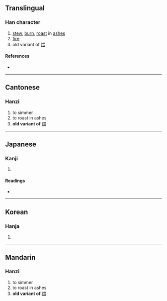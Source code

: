 {{character info}}
==Translingual==

===Han character===
{{Han char|rn=86|rad=火|as=13|sn=17|four=92847|canj=FBBE|ids=⿰火愛}}

# [[stew]], [[burn]], [[roast]] in [[ashes]]
# [[fire]]
# old variant of [[煨]]

====References====
* {{Han ref|kx=0685.190|dkj=19489|hdz=32241.090|uh=71F0|ud=29168|bh=ED61|bd=60769}}

----

==Cantonese==

===Hanzi===
{{yue-hanzi|jyut=|y=wui1}}

# to simmer 
# to roast in ashes 
# '''old variant  of''' [[煨]]

----

==Japanese==

===Kanji===
{{ja-kanji|grade=|rs=火13}}

# {{rfdef|ja|sort=火13}}

====Readings====
* {{ja-readings|on=[[わい]] (wai)}}

----

==Korean==

===Hanja===
{{ko-hanja|hangeul=애|rv=ae|mr=ae}}

# {{rfdef|ko|sort=火13}}

----

==Mandarin==

===Hanzi===
{{cmn-hanzi|pin=[[wēi]] ([[wei1]])|wg=wei<sup>1</sup>}}

# to simmer 
# to roast in ashes 
# '''old variant  of''' [[煨]]